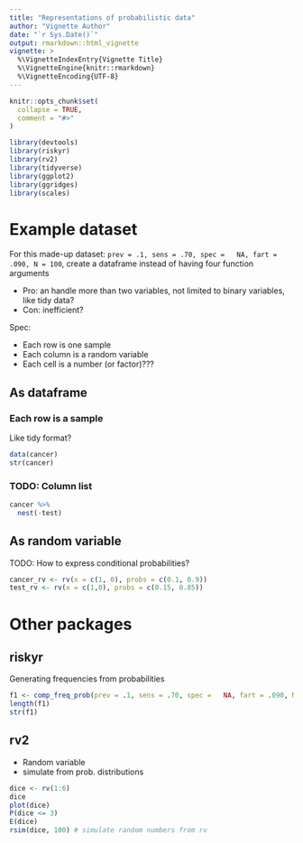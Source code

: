 ```yaml
---
title: "Representations of probabilistic data"
author: "Vignette Author"
date: "`r Sys.Date()`"
output: rmarkdown::html_vignette
vignette: >
  %\VignetteIndexEntry{Vignette Title}
  %\VignetteEngine{knitr::rmarkdown}
  %\VignetteEncoding{UTF-8}
---
```


```r
knitr::opts_chunk$set(
  collapse = TRUE,
  comment = "#>"
)

library(devtools)
library(riskyr)
library(rv2)
library(tidyverse)
library(ggplot2)
library(ggridges)
library(scales)
```

# Example dataset

For this made-up dataset: `prev = .1, sens = .70, spec =   NA, fart = .090, N = 100`, create a dataframe instead of having four function arguments

- Pro: an handle more than two variables, not limited to binary variables, like tidy data?
- Con: inefficient?

Spec: 

- Each row is one sample
- Each column is a random variable
- Each cell is a number (or factor)???





## As dataframe

### Each row is a sample

Like tidy format?

```r
data(cancer)
str(cancer)
```


### TODO: Column list

```r
cancer %>%
  nest(-test)
```


## As random variable


TODO: How to express conditional probabilities?

```r
cancer_rv <- rv(x = c(1, 0), probs = c(0.1, 0.9))
test_rv <- rv(x = c(1,0), probs = c(0.15, 0.85))
```






# Other packages

## riskyr

Generating frequencies from probabilities

```r
f1 <- comp_freq_prob(prev = .1, sens = .70, spec =   NA, fart = .090, N = 100)
length(f1)
str(f1)
```


## rv2

- Random variable
- simulate from prob. distributions

```r
dice <- rv(1:6)
dice
plot(dice)
P(dice <= 3)
E(dice) 
rsim(dice, 100) # simulate random numbers from rv
```



